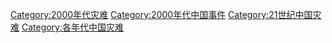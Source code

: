 [[Category:2000年代灾难|Category:2000年代灾难]]
[[Category:2000年代中国事件|Category:2000年代中国事件]]
[[Category:21世纪中国灾难|Category:21世纪中国灾难]]
[[Category:各年代中国灾难|Category:各年代中国灾难]]